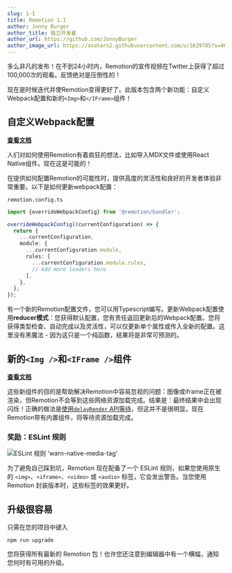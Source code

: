 ```yaml
---
slug: 1-1
title: Remotion 1.1
author: Jonny Burger
author_title: 独立开发者
author_url: https://github.com/JonnyBurger
author_image_url: https://avatars2.githubusercontent.com/u/1629785?s=460&u=12eb94da6070d00fc924761ce06e3a428d01b7e9&v=4
---
```


多么非凡的发布！在不到24小时内，Remotion的宣传视频在Twitter上获得了超过100,000次的观看。反馈绝对是压倒性的！

现在是时候迭代并使Remotion变得更好了。此版本包含两个新功能：自定义Webpack配置和新的`<Img>`和`</IFrame>`组件！

## 自定义Webpack配置

**[查看文档](/docs/webpack)**

人们对如何使用Remotion有着疯狂的想法，比如导入MDX文件或使用React Native组件。现在这是可能的！

在提供如何配置Remotion的可能性时，提供高度的灵活性和良好的开发者体验非常重要。以下是如何更新webpack配置：

`remotion.config.ts`

```ts
import {overrideWebpackConfig} from '@remotion/bundler';

overrideWebpackConfig((currentConfiguration) => {
  return {
    ...currentConfiguration,
    module: {
      ...currentConfiguration.module,
      rules: [
        ...currentConfiguration.module.rules,
        // Add more loaders here
      ],
    },
  };
});
```

有一个新的Remotion配置文件，您可以用Typescript编写。更新Webpack配置使用**reducer模式**：您获得默认配置，您有责任返回更新后的Webpack配置。您将获得类型检查、自动完成以及灵活性，可以仅更新单个属性或传入全新的配置。这里没有黑魔法 - 因为这只是一个纯函数，结果将是非常可预测的。

## 新的`<Img />`和`<IFrame />`组件

**[查看文档](/docs/use-img-and-iframe)**

这些新组件的目的是帮助解决Remotion中容易忽视的问题：图像或iframe正在被渲染，但Remotion不会等到这些网络资源加载完成。结果是：最终结果中会出现闪烁！正确的做法是[使用`delayRender` API等待](/docs/data-fetching#fetching-data-before-the-render)，但这并不是很明显。现在Remotion带有内置组件，将等待资源加载完成。

### 奖励：ESLint 规则

![ESLint 规则 'warn-native-media-tag'](https://user-images.githubusercontent.com/1629785/107443059-62829e00-6b38-11eb-9d0e-fb12b68fa2a9.png)

为了避免自己踩到坑，Remotion 现在配备了一个 ESLint 规则，如果您使用原生的 `<img>`、`<iframe>`、`<video>` 或 `<audio>` 标签，它会发出警告。当您使用 Remotion 封装版本时，这些标签的效果更好。

## 升级很容易

只需在您的项目中键入

```
npm run upgrade
```

您将获得所有最新的 Remotion 包！也许您还注意到编辑器中有一个横幅，通知您何时有可用的升级。
